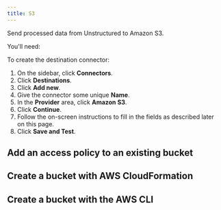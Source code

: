 ```yaml
---
title: S3 
---
```


Send processed data from Unstructured to Amazon S3.

You'll need:


<S3Prerequisites />

To create the destination connector:

1. On the sidebar, click **Connectors**.
2. Click **Destinations**.
3. Click **Add new**.
4. Give the connector some unique **Name**.
5. In the **Provider** area, click **Amazon S3**.
6. Click **Continue**. 
7. Follow the on-screen instructions to fill in the fields as described later on this page.
8. Click **Save and Test**.


<S3Fields />

## Add an access policy to an existing bucket


<S3BucketPolicy />

## Create a bucket with AWS CloudFormation


<S3BucketCloudFormation />

## Create a bucket with the AWS CLI


<S3BucketCLI />

